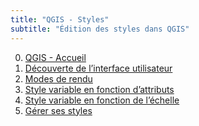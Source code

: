 ```yaml
---
title: "QGIS - Styles"
subtitle: "Édition des styles dans QGIS"
---
```


0. [QGIS - Accueil](..)
1. [Découverte de l'interface utilisateur](styles-01-apercu-ihm.qmd)
1. [Modes de rendu](styles-02-onglet-symbologie-modes-rendu.qmd)
1. [Style variable en fonction d'attributs](styles-03-style-attributs.qmd)
1. [Style variable en fonction de l'échelle](styles-04-style-variable-echelle.qmd)
1. [Gérer ses styles](styles-05-gerer-ses-styles.qmd)
